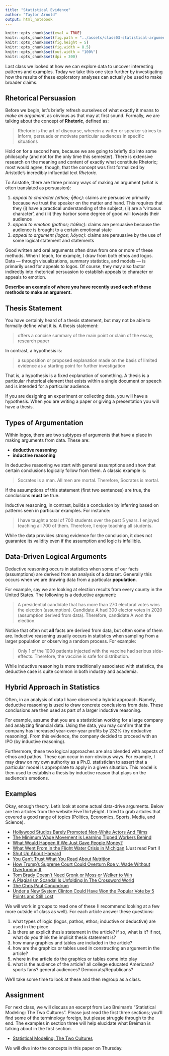 ```yaml
---
title: "Statistical Evidence"
author: "Taylor Arnold"
output: html_notebook
---
```


```r
knitr::opts_chunk$set(eval = TRUE)
knitr::opts_chunk$set(fig.path = "../assets/class03-statistical-arguments/")
knitr::opts_chunk$set(fig.height = 5)
knitr::opts_chunk$set(fig.width = 8.5)
knitr::opts_chunk$set(out.width = "100%")
knitr::opts_chunk$set(dpi = 300)
```

Last class we looked at how we can explore data to uncover
interesting patterns and examples. Today we take this one
step further by investigating how the results of these
exploratory analyses can actually be used to make broader
claims.

## Rhetorical Persuasion

Before we begin, let's briefly refresh ourselves of what
exactly it means to *make an argument*, as obvious as that
may at first sound. Formally, we are talking about the
concept of **Rhetoric**, defined as:

> Rhetoric is the art of discourse, wherein a writer or
> speaker strives to inform, persuade or motivate particular
> audiences in specific situations

Hold on for a second here, because we are going to briefly
dip into some philosophy (and not for the only time this
semester). There is extensive research on the meaning and
content of exactly what constitute Rhetoric; most would
agree, though, that the concept was first formalized by
Aristotle's incredibly influential text *Rhetoric*.

To Aristotle, there are three primary ways of making an
argument (what is often translated as persuasion):

1. *appeal to character (ethos; ἦθος)*: claims are
persuasive primarily because we trust the speaker on the
matter and hand. This requires that they (i) have a practical
understanding of the subject, (ii) are a 'virtuous character',
and (iii) they harbor some degree of good will towards their
audience
2. *appeal to emotion (pathos; πάθος)*: claims are persuasive
because the audience is brought to a certain emotional state
3. *appeal to argument (logos; λόγος)*: claims are persuasive
by the use of some logical statement and statements

Good written and oral arguments often draw from one or more
of these methods. When I teach, for example, I draw from both
ethos and logos. Data — through visualizations, summary statistics,
and models — is primarily used for appeals to logos. Of course,
they may also factor indirectly into rhetorical persuasion to
establish appeals to character or appeals to emotion.

**Describe an example of where you have recently used each of
these methods to make an argument.**

## Thesis Statement

You have certainly heard of a thesis statement, but may not
be able to formally define what it is. A thesis statement:

> offers a concise summary of the main point or claim of the essay,
> research paper

In contrast, a hypothesis is:

> a supposition or proposed explanation made on the basis of
> limited evidence as a starting point for further investigation

That is, a hypothesis is a fixed explanation of something. A
thesis is a particular rhetorical element that exists within a
single document or speech and is intended for a particular
audience.

If you are designing an experiment or collecting data, you will
have a hypothesis. When you are writing a paper or giving a
presentation you will have a thesis.

## Types of Argumentation

Within logos, there are two subtypes of arguments that
have a place in making arguments from data. These are:

- **deductive reasoning**
- **inductive reasoning**

In deductive reasoning we start with general assumptions and
show that certain conclusions logically follow from them. A
classic example is:

> Socrates is a man. All men are mortal. Therefore, Socrates is
> mortal.

If the assumptions of this statement (first two sentences) are
true, the conclusions **must** be true.

Inductive reasoning, in contrast, builds a conclusion by inferring
based on patterns seen in particular examples. For instance:

> I have taught a total of 700 students over the past 5 years. I
> enjoyed teaching all 700 of them. Therefore, I enjoy teaching all
> students.

While the data provides strong evidence for the conclusion, it does
not guarantee its validity even if the assumption and logic is
infallible.

## Data-Driven Logical Arguments

Deductive reasoning occurs in statistics when some of our
facts (assumptions) are derived from an analysis of a dataset.
Generally this occurs when we are drawing data from a particular
**population**.

For example, say we are looking at election results from every
county in the United States. The following is a deductive argument:

> A presidential candidate that has more than 270 electoral votes
> wins the election (assumption). Candidate A had 300 elector votes
> in 2020 (assumption derived from data). Therefore, candidate A
> won the election.

Notice that often not **all** facts are derived from data, but
often some of them are. Inductive reasoning usually occurs in
statistics when sampling from a larger population or observing a
random process. For example:

> Only 1 of the 1000 patients injected with the vaccine had serious
> side-effects. Therefore, the vaccine is safe for distribution.

While inductive reasoning is more traditionally associated with
statistics, the deductive case is quite common in both industry
and academia.

## Hybrid Approach in Statistics

Often, in an analysis of data I have observed a hybrid approach.
Namely, deductive reasoning is used to draw concrete conclusions
from data. These conclusions are then used as part of a larger
inductive reasoning.

For example, assume that you are a statistician working for a large
company and analyzing financial data. Using the data, you may
confirm that the company has increased year-over-year profits by
232% (by deductive reasoning). From this evidence, the company
decided to proceed with an IPO (by inductive reasoning).

Furthermore, these two logical approaches are also blended with
aspects of ethos and pathos. These can occur in non-obvious ways.
For example, I may draw on my own authority as a Ph.D. statistician
to assert that a particular model is appropriate to apply in a given
situation. This model is then used to establish a thesis by inductive
reason that plays on the audience's emotions.

## Examples

Okay, enough theory. Let's look at some actual data-drive arguments.
Below are ten articles from the website FiveThirtyEight. I tried to
grab articles that covered a good range of topics (Politics, Economics,
Sports, Media, and Science).

- [Hollywood Studios Barely Promoted Non-White Actors And Films](https://fivethirtyeight.com/features/oscars-diversity-hollywood-ad-campaign/)
- [The Minimum Wage Movement is Learning Tipped Workers Behind](https://fivethirtyeight.com/features/the-minimum-wage-movement-is-leaving-tipped-workers-behind/)
- [What Would Happen If We Just Gave People Money?](http://fivethirtyeight.com/features/universal-basic-income/)
- [What Went From in the Flight Water Crisis in Michigan](https://fivethirtyeight.com/features/what-went-wrong-in-flint-water-crisis-michigan/) (Just read Part I)
- [Shut Up About Harvard](https://fivethirtyeight.com/features/shut-up-about-harvard/)
- [You Can’t Trust What You Read About Nutrition](http://fivethirtyeight.com/features/you-cant-trust-what-you-read-about-nutrition/)
- [How Trump's Supreme Court Could Overturn Roe v. Wade Without Overturning It](http://fivethirtyeight.com/features/how-trumps-supreme-court-could-overturn-roe-v-wade-without-overturning-it/)
- [Tom Brady Doesn't Need Gronk or Moss or Welker to Win](http://fivethirtyeight.com/features/tom-brady-doesnt-need-gronk-or-moss-or-welker-to-win/)
- [A Plagiarism Scandal Is Unfolding In The Crossword World](http://fivethirtyeight.com/features/a-plagiarism-scandal-is-unfolding-in-the-crossword-world/)
- [The Chris Paul Conundrum](https://fivethirtyeight.com/features/the-chris-paul-conundrum/)
- [Under a New System Clinton Could Have Won the Popular Vote by 5 Points and Still Lost](http://fivethirtyeight.com/features/under-a-new-system-clinton-could-have-won-the-popular-vote-by-5-points-and-still-lost/)

We will work in groups to read one of these (I recommend looking at
a few more outside of class as well). For each article answer these
questions:

1. what types of logic (logos, pathos, ethos; inductive or deductive) are
used in the piece
2. is there an explicit thesis statement in the article? if so, what is it?
if not, what do you think the implicit thesis statement is?
3. how many graphics and tables are included in the article?
4. how are the graphics or tables used in constructing an argument in the article?
5. where in the article do the graphics or tables come into play
6. what is the audience of the article? all college educated Americans?
sports fans? general audiences? Democrats/Republicans?

We'll take some time to look at these and then regroup as a class.

## Assignment

For next class, we will discuss an excerpt from Leo Breiman's
"Statistical Modeling: The Two Cultures". Please just read the
first three sections; you'll find some of the terminology foreign,
but please struggle through to the end. The examples in section
three will help elucidate what Breiman is talking about in the
first section.

- [Statistical Modeling: The Two Cultures](https://projecteuclid.org/download/pdf_1/euclid.ss/1009213726)

We will dive into the concepts in this paper on Thursday.



